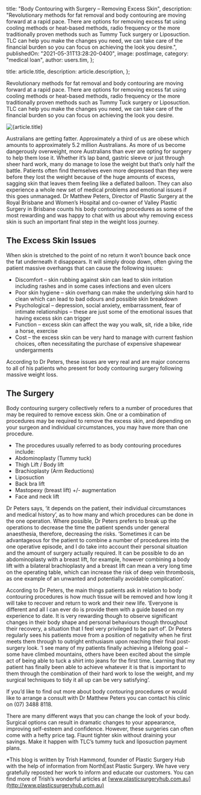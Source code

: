 
  title: "Body Contouring with Surgery – Removing Excess Skin",
  description:
    "Revolutionary methods for fat removal and body contouring are moving forward at a rapid pace. There are options for removing excess fat using cooling methods or heat-based methods, radio frequency or the more traditionally proven methods such as Tummy Tuck surgery or Liposuction. TLC can help you make the changes you need, we can take care of the financial burden so you can focus on achieving the look you desire.",
  publishedOn: "2021-05-31T13:28:20-0400",
  image: postImage,
  category: "medical loan",
  author: users.tim,
};

  title: article.title,
  description: article.description,
};


Revolutionary methods for fat removal and body contouring are moving forward at a rapid pace. There are options for removing excess fat using cooling methods or heat-based methods, radio frequency or the more traditionally proven methods such as Tummy Tuck surgery or Liposuction. TLC can help you make the changes you need, we can take care of the financial burden so you can focus on achieving the look you desire.

<Image src={postImage} alt={article.title} />

Australians are getting fatter. Approximately a third of us are obese which amounts
to approximately 5.2 million Australians. As more of us become dangerously overweight,
more Australians than ever are opting for surgery to help them lose it. Whether it’s
lap band, gastric sleeve or just through sheer hard work, many do manage to lose
the weight but that’s only half the battle. Patients often find themselves even more
depressed than they were before they lost the weight because of the huge amounts
of excess, sagging skin that leaves them feeling like a deflated balloon. They can
also experience a whole new set of medical problems and emotional issues if this
goes unmanaged. Dr Matthew Peters, Director of Plastic Surgery at the Royal Brisbane
and Women’s Hospital and co-owner of Valley Plastic Surgery in Brisbane counts his
body contouring procedures as some of the most rewarding and was happy to chat with
us about why removing excess skin is such an important final step in the weight loss
journey.

## The Excess Skin Issues

When skin is stretched to the point of no return it won’t bounce back once the fat underneath it disappears. It will simply droop down, often giving the patient massive overhangs that can cause the following issues:

- Discomfort – skin rubbing against skin can lead to skin irritation including rashes and in some cases infections and even ulcers
- Poor skin hygiene – skin overhang can make the underlying skin hard to clean which can lead to bad odours and possible skin breakdown
- Psychological – depression, social anxiety, embarrassment, fear of intimate relationships – these are just some of the emotional issues that having excess skin can trigger
- Function – excess skin can affect the way you walk, sit, ride a bike, ride a horse, exercise
- Cost – the excess skin can be very hard to manage with current fashion choices, often necessitating the purchase of expensive shapewear undergarments

According to Dr Peters, these issues are very real and are major concerns to all of his patients who present for body contouring surgery following massive weight loss.

## The Surgery

Body contouring surgery collectively refers to a number of procedures that may be required to remove excess skin. One or a combination of procedures may be required to remove the excess skin, and depending on your surgeon and individual circumstances, you may have more than one procedure.

- The procedures usually referred to as body contouring procedures include:
- Abdominoplasty (Tummy tuck)
- Thigh Lift / Body lift
- Brachioplasty (Arm Reductions)
- Liposuction
- Back bra lift
- Mastopexy (breast lift) +/- augmentation
- Face and neck lift

Dr Peters says, ‘it depends on the patient, their individual circumstances and medical history’, as to how many and which procedures can be done in the one operation. Where possible, Dr Peters prefers to break up the operations to decrease the time the patient spends under general anaesthesia, therefore, decreasing the risks. ‘Sometimes it can be advantageous for the patient to combine a number of procedures into the one operative episode, and I do take into account their personal situation and the amount of surgery actually required. It can be possible to do an abdominoplasty with a breast lift, for example, however combining a body lift with a bilateral brachioplasty and a breast lift can mean a very long time on the operating table, which can increase the risk of deep vein thrombosis, as one example of an unwanted and potentially avoidable complication’.

According to Dr Peters, the main things patients ask in relation to body contouring procedures is how much tissue will be removed and how long it will take to recover and return to work and their new life. ‘Everyone is different and all I can ever do is provide them with a guide based on my experience to date. It is very rewarding though to observe significant changes in their body shape and personal behaviours though throughout their recovery, a situation that I feel very privileged to be part of’. Dr Peters regularly sees his patients move from a position of negativity when he first meets them through to outright enthusiasm upon reaching their final post-surgery look. ‘I see many of my patients finally achieving a lifelong goal – some have climbed mountains, others have been excited about the simple act of being able to tuck a shirt into jeans for the first time. Learning that my patient has finally been able to achieve whatever it is that is important to them through the combination of their hard work to lose the weight, and my surgical techniques to tidy it all up can be very satisfying’.

If you’d like to find out more about body contouring procedures or would like to arrange a consult with Dr Matthew Peters you can contact his clinic on (07) 3488 8118.

There are many different ways that you can change the look of your body. Surgical options can result in dramatic changes to your appearance, improving self-esteem and confidence. However, these surgeries can often come with a hefty price tag. Flaunt tighter skin without draining your savings. Make it happen with TLC’s tummy tuck and liposuction payment plans.

\*This blog is written by Trish Hammond, founder of Plastic Surgery Hub with the help of information from NorthEast Plastic Surgery. We have very gratefully reposted her work to inform and educate our customers. You can find more of Trish’s wonderful articles at [www.plasticsurgeryhub.com.au](http://www.plasticsurgeryhub.com.au)
